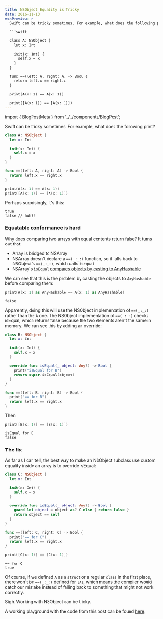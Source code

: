 ```yaml
---
title: NSObject Equality is Tricky
date: 2016-11-13
mdxPreview: >
  Swift can be tricky sometimes. For example, what does the following print?

  ```swift

  class A: NSObject {
    let x: Int

    init(x: Int) {
      self.x = x
    }
  }

  func ==(left: A, right: A) -> Bool {
    return left.x == right.x
  }

  print(A(x: 1) == A(x: 1))

  print([A(x: 1)] == [A(x: 1)])
---
```

import { BlogPostMeta } from '../../components/BlogPost';

<BlogPostMeta title="NSObject Equality is Tricky" date="November 13th, 2016" />

Swift can be tricky sometimes. For example, what does the following print?

```swift
class A: NSObject {
  let x: Int

  init(x: Int) {
    self.x = x
  }
}

func ==(left: A, right: A) -> Bool {
  return left.x == right.x
}

print(A(x: 1) == A(x: 1))
print([A(x: 1)] == [A(x: 1)])
```

Perhaps surprisingly, it's this:
```nohighlight
true
false // huh?!
```

### Equatable conformance is hard

Why does comparing two arrays with equal contents return false? It turns out that:
- Array is bridged to NSArray
- NSArray doesn't declare a `==(_:_:)` function, so it falls back to NSObject's `==(_:_:)`, which calls `isEqual`
- NSArray's `isEqual` [compares objects by casting to AnyHashable](https://github.com/apple/swift-corelibs-foundation/blob/0cbb3225660752987a6c2cf672886fca434d3b1d/Foundation/NSArray.swift#L310)

We can see that this is the problem by casting the objects to `AnyHashable` before comparing them:

```swift
print(A(x: 1) as AnyHashable == A(x: 1) as AnyHashable)
```
```nohighlight
false
```

Apparently, doing this will use the NSObject implementation of `==(_:_:)` rather than the `A` one. The NSObject implementation of `==(_:_:)` checks isEqual, which returns false because the two elements aren't the same in memory. We can see this by adding an override:

```swift
class B: NSObject {
  let x: Int

  init(x: Int) {
    self.x = x
  }

  override func isEqual(_ object: Any?) -> Bool {
    print("isEqual for B")
    return super.isEqual(object)
  }
}

func ==(left: B, right: B) -> Bool {
  print("== for B")
  return left.x == right.x
}
```

Then,

```swift
print([B(x: 1)] == [B(x: 1)])
```
```nohighlight
isEqual for B
false
```

### The fix

As far as I can tell, the best way to make an NSObject subclass use custom equality inside an array is to override isEqual:

```swift
class C: NSObject {
  let x: Int

  init(x: Int) {
    self.x = x
  }

  override func isEqual(_ object: Any?) -> Bool {
    guard let object = object as? C else { return false }
    return object == self
  }
}

func ==(left: C, right: C) -> Bool {
  print("== for C")
  return left.x == right.x
}
```
```swift
print([C(x: 1)] == [C(x: 1)])
```
```nohighlight
== for C
true
```
    
Of course, if we defined `A` as a `struct` or a regular `class` in the first place, there won't be `==(_:_:)` defined for `[A]`, which means the compiler would catch our mistake instead of falling back to something that might not work correctly.

Sigh. Working with NSObject can be tricky.

A working playground with the code from this post can be found [here](https://github.com/noahsark769/code-examples/blob/ed9df41aae709eaeb4e334e3e9a5b1a650deef4d/swift/swift-nsobject-equatable.playground/Contents.swift).